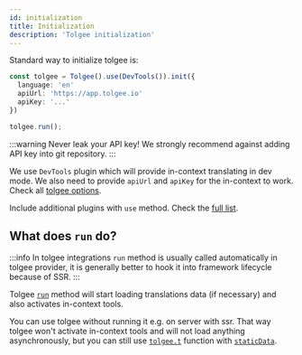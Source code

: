 ```yaml
---
id: initialization
title: Initialization
description: 'Tolgee initialization'
---
```


Standard way to initialize tolgee is:

```ts
const tolgee = Tolgee().use(DevTools()).init({
  language: 'en'
  apiUrl: 'https://app.tolgee.io'
  apiKey: '...'
})

tolgee.run();
```

:::warning
Never leak your API key! We strongly recommend against adding API key into git repository.
:::

We use `DevTools` plugin which will provide in-context translating in dev mode. We also need to provide `apiUrl` and `apiKey` for the in-context to work. Check all [tolgee options](./core-package/options).

Include additional plugins with `use` method. Check the [full list](./web-package/plugins).

## What does `run` do?

:::info
In tolgee integrations `run` method is usually called automatically in tolgee provider, it is generally better to hook it into framework lifecycle because of SSR.
:::

Tolgee [`run`](./core-package/tolgee#run) method will start loading translations data (if necessary) and also activates in-context tools.

You can use tolgee without running it e.g. on server with ssr. That way tolgee won't activate in-context tools and will not load anything asynchronously, but you can still use [`tolgee.t`](./api/core-package/tolgee#t) function with [`staticData`](./core-package/options#staticdata).
